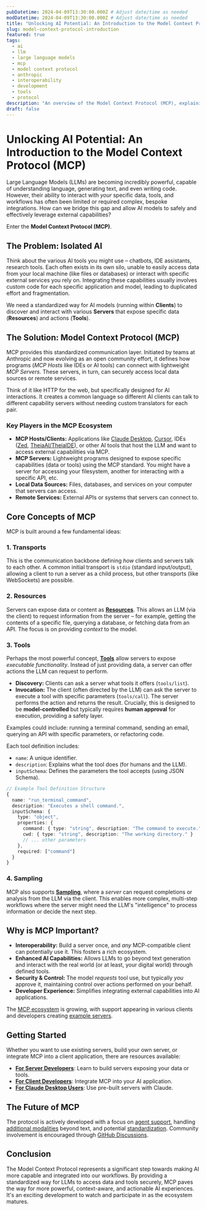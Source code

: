 ```yaml
---
pubDatetime: 2024-04-09T13:30:00.000Z # Adjust date/time as needed
modDatetime: 2024-04-09T13:30:00.000Z # Adjust date/time as needed
title: "Unlocking AI Potential: An Introduction to the Model Context Protocol (MCP)"
slug: model-context-protocol-introduction
featured: true
tags:
  - ai
  - llm
  - large language models
  - mcp
  - model context protocol
  - anthropic
  - interoperability
  - development
  - tools
  - protocol
description: "An overview of the Model Context Protocol (MCP), explaining its core concepts, purpose, and why it's important for the future of AI development and interaction."
draft: false
---
```


# Unlocking AI Potential: An Introduction to the Model Context Protocol (MCP)

Large Language Models (LLMs) are becoming incredibly powerful, capable of understanding language, generating text, and even writing code. However, their ability to interact with *your* specific data, tools, and workflows has often been limited or required complex, bespoke integrations. How can we bridge this gap and allow AI models to safely and effectively leverage external capabilities?

Enter the **Model Context Protocol (MCP)**.

## The Problem: Isolated AI

Think about the various AI tools you might use – chatbots, IDE assistants, research tools. Each often exists in its own silo, unable to easily access data from your local machine (like files or databases) or interact with specific external services you rely on. Integrating these capabilities usually involves custom code for each specific application and model, leading to duplicated effort and fragmentation.

We need a standardized way for AI models (running within **Clients**) to discover and interact with various **Servers** that expose specific data (**Resources**) and actions (**Tools**).

## The Solution: Model Context Protocol (MCP)

MCP provides this standardized communication layer. Initiated by teams at Anthropic and now evolving as an open community effort, it defines how programs (*MCP Hosts* like IDEs or AI tools) can connect with lightweight *MCP Servers*. These servers, in turn, can securely access local data sources or remote services.

Think of it like HTTP for the web, but specifically designed for AI interactions. It creates a common language so different AI clients can talk to different capability servers without needing custom translators for each pair.

### Key Players in the MCP Ecosystem

*   **MCP Hosts/Clients:** Applications like [Claude Desktop], [Cursor], IDEs ([Zed], [TheiaAI/TheiaIDE]), or other AI tools that host the LLM and want to access external capabilities via MCP.
*   **MCP Servers:** Lightweight programs designed to expose specific capabilities (data or tools) using the MCP standard. You might have a server for accessing your filesystem, another for interacting with a specific API, etc.
*   **Local Data Sources:** Files, databases, and services on your computer that servers can access.
*   **Remote Services:** External APIs or systems that servers can connect to.

## Core Concepts of MCP

MCP is built around a few fundamental ideas:

### 1. Transports

This is the communication backbone defining *how* clients and servers talk to each other. A common initial transport is `stdio` (standard input/output), allowing a client to run a server as a child process, but other transports (like WebSockets) are possible.

### 2. Resources

Servers can expose data or content as **[Resources]**. This allows an LLM (via the client) to request information from the server – for example, getting the contents of a specific file, querying a database, or fetching data from an API. The focus is on providing *context* to the model.

### 3. Tools

Perhaps the most powerful concept, **[Tools]** allow servers to expose *executable functionality*. Instead of just providing data, a server can offer actions the LLM can request to perform.

*   **Discovery:** Clients can ask a server what tools it offers (`tools/list`).
*   **Invocation:** The client (often directed by the LLM) can ask the server to execute a tool with specific parameters (`tools/call`). The server performs the action and returns the result. Crucially, this is designed to be **model-controlled** but typically requires **human approval** for execution, providing a safety layer.

Examples could include: running a terminal command, sending an email, querying an API with specific parameters, or refactoring code.

Each tool definition includes:
*   `name`: A unique identifier.
*   `description`: Explains what the tool does (for humans and the LLM).
*   `inputSchema`: Defines the parameters the tool accepts (using JSON Schema).

```typescript
// Example Tool Definition Structure
{
  name: "run_terminal_command",
  description: "Executes a shell command.",
  inputSchema: {
    type: "object",
    properties: {
      command: { type: "string", description: "The command to execute." },
      cwd: { type: "string", description: "The working directory." }
      // ... other parameters
    },
    required: ["command"]
  }
}
```

### 4. Sampling

MCP also supports **[Sampling]**, where a *server* can request completions or analysis from the LLM via the client. This enables more complex, multi-step workflows where the server might need the LLM's "intelligence" to process information or decide the next step.

## Why is MCP Important?

*   **Interoperability:** Build a server once, and *any* MCP-compatible client can potentially use it. This fosters a rich ecosystem.
*   **Enhanced AI Capabilities:** Allows LLMs to go beyond text generation and interact with the real world (or at least, your digital world) through defined tools.
*   **Security & Control:** The model *requests* tool use, but typically *you* approve it, maintaining control over actions performed on your behalf.
*   **Developer Experience:** Simplifies integrating external capabilities into AI applications.

The [MCP ecosystem] is growing, with support appearing in various clients and developers creating [example servers].

## Getting Started

Whether you want to use existing servers, build your own server, or integrate MCP into a client application, there are resources available:

*   **[For Server Developers]**: Learn to build servers exposing your data or tools.
*   **[For Client Developers]**: Integrate MCP into your AI application.
*   **[For Claude Desktop Users]**: Use pre-built servers with Claude.

## The Future of MCP

The protocol is actively developed with a focus on [agent support], handling [additional modalities] beyond text, and potential [standardization]. Community involvement is encouraged through [GitHub Discussions].

## Conclusion

The Model Context Protocol represents a significant step towards making AI more capable and integrated into our workflows. By providing a standardized way for LLMs to access data and tools securely, MCP paves the way for more powerful, context-aware, and actionable AI experiences. It's an exciting development to watch and participate in as the ecosystem matures.

[Resources]: https://modelcontextprotocol.io/docs/concepts/resources
[Tools]: https://modelcontextprotocol.io/docs/concepts/tools
[Sampling]: https://modelcontextprotocol.io/docs/concepts/sampling
[Claude Desktop]: https://claude.ai/download
[Cursor]: https://cursor.com
[Zed]: https://zed.dev
[TheiaAI/TheiaIDE]: https://eclipsesource.com/blogs/2024/12/19/theia-ide-and-theia-ai-support-mcp/
[For Server Developers]: /quickstart/server
[For Client Developers]: /quickstart/client
[For Claude Desktop Users]: /quickstart/user
[MCP ecosystem]: https://modelcontextprotocol.io/clients
[example servers]: https://modelcontextprotocol.io/examples
[agent support]: https://github.com/modelcontextprotocol/specification/discussions/111
[additional modalities]: https://github.com/modelcontextprotocol/specification/discussions/88
[standardization]: https://modelcontextprotocol.io/development/roadmap#broader-ecosystem
[GitHub Discussions]: https://github.com/orgs/modelcontextprotocol/discussions
